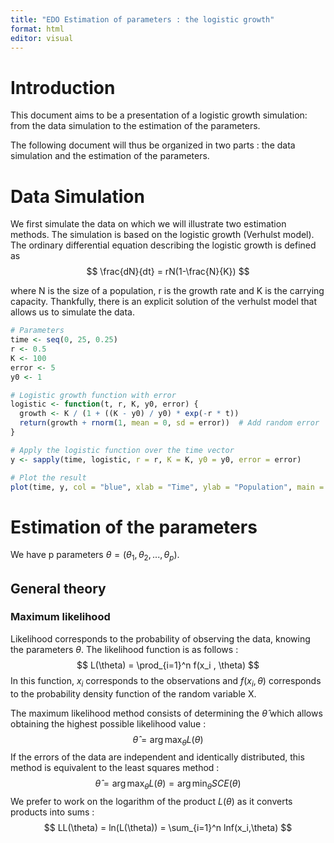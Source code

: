 ```yaml
---
title: "EDO Estimation of parameters : the logistic growth"
format: html
editor: visual
---
```


# Introduction

This document aims to be a presentation of a logistic growth simulation: from the data simulation to the estimation of the parameters.

The following document will thus be organized in two parts : the data simulation and the estimation of the parameters.

# Data Simulation

We first simulate the data on which we will illustrate two estimation methods. The simulation is based on the logistic growth (Verhulst model). The ordinary differential equation describing the logistic growth is defined as 
$$
\frac{dN}{dt} = rN(1-\frac{N}{K})
$$

where N is the size of a population, r is the growth rate and K is the carrying capacity. Thankfully, there is an explicit solution of the verhulst model that allows us to simulate the data.

```r
# Parameters
time <- seq(0, 25, 0.25)
r <- 0.5
K <- 100
error <- 5
y0 <- 1

# Logistic growth function with error
logistic <- function(t, r, K, y0, error) {
  growth <- K / (1 + ((K - y0) / y0) * exp(-r * t))
  return(growth + rnorm(1, mean = 0, sd = error))  # Add random error
}

# Apply the logistic function over the time vector
y <- sapply(time, logistic, r = r, K = K, y0 = y0, error = error)

# Plot the result
plot(time, y, col = "blue", xlab = "Time", ylab = "Population", main = "Logistic Growth with Error")
```

# Estimation of the parameters

We have p parameters $\theta = (\theta_1,\theta_2,...,\theta_p)$.

## General theory

### Maximum likelihood

Likelihood corresponds to the probability of observing the data, knowing the parameters $\theta$. The likelihood function is as follows : $$
L(\theta) = \prod_{i=1}^n f(x_i , \theta)
$$ In this function, $x_i$ corresponds to the observations and $f(x_i,\theta)$ corresponds to the probability density function of the random variable X.

The maximum likelihood method consists of determining the $\hat\theta$ which allows obtaining the highest possible likelihood value : $$
\hat\theta = \arg\max_\theta L(\theta)
$$ If the errors of the data are independent and identically distributed, this method is equivalent to the least squares method : $$
\hat{\theta} = \arg\max_{\theta} L(\theta) = \arg\min_{\theta} SCE(\theta)
$$ We prefer to work on the logarithm of the product $L(\theta)$ as it converts products into sums : $$
LL(\theta) = ln(L(\theta)) = \sum_{i=1}^n lnf(x_i,\theta)
$$
